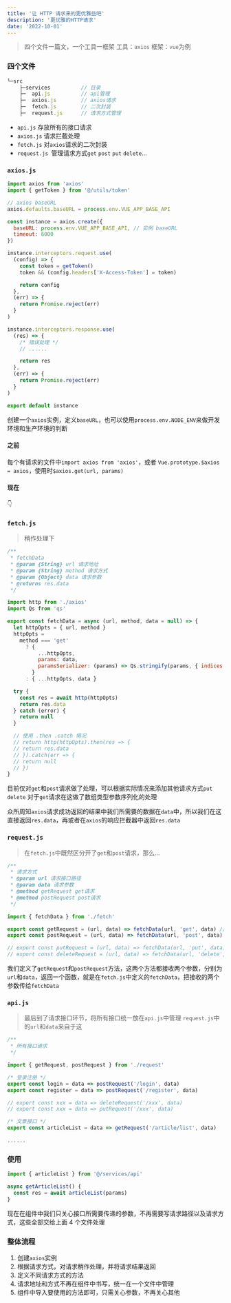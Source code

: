 ```yaml
---
title: '让 HTTP 请求来的更优雅些吧'
description: '更优雅的HTTP请求'
date: '2022-10-01'
---
```


> 四个文件一篇文，一个工具一框架
> 工具：`axios`
> 框架：`vue`为例

### 四个文件

```js
└─src
    ├─services          // 目录
    ├─  api.js          // api管理
    ├─  axios.js     	// axios请求
    ├─  fetch.js     	// 二次封装
    ├─  request.js     	// 请求方式管理
```

- `api.js` 存放所有的接口请求
- `axios.js` 请求拦截处理
- `fetch.js` 对`axios`请求的二次封装
- `request.js `管理请求方式`get` `post` `put` `delete`...

### `axios.js`

```js
import axios from 'axios'
import { getToken } from '@/utils/token'

// axios baseURL
axios.defaults.baseURL = process.env.VUE_APP_BASE_API

const instance = axios.create({
  baseURL: process.env.VUE_APP_BASE_API, // 实例 baseURL
  timeout: 6000
})

instance.interceptors.request.use(
  (config) => {
    const token = getToken()
    token && (config.headers['X-Access-Token'] = token)

    return config
  },
  (err) => {
    return Promise.reject(err)
  }
)

instance.interceptors.response.use(
  (res) => {
    /* 错误处理 */
    // ......

    return res
  },
  (err) => {
    return Promise.reject(err)
  }
)

export default instance
```

创建一个`axios`实例，定义`baseURL`，也可以使用`process.env.NODE_ENV`来做开发环境和生产环境的判断

#### 之前

每个有请求的文件中`import axios from 'axios'`，或者
`Vue.prototype.$axios = axios`，使用时`$axios.get(url, params)`

#### 现在

👇

### `fetch.js`

> 稍作处理下

```js
/**
 * fetchData
 * @param {String} url 请求地址
 * @param {String} method 请求方式
 * @param {Object} data 请求参数
 * @returns res.data
 */

import http from './axios'
import Qs from 'qs'

export const fetchData = async (url, method, data = null) => {
  let httpOpts = { url, method }
  httpOpts =
    method === 'get'
      ? {
          ...httpOpts,
          params: data,
          paramsSerializer: (params) => Qs.stringify(params, { indices: false }) // 序列化 处理数组
        }
      : { ...httpOpts, data }

  try {
    const res = await http(httpOpts)
    return res.data
  } catch (error) {
    return null
  }

  // 使用 .then .catch 情况
  // return http(httpOpts).then(res => {
  // return res.data
  // }).catch(err => {
  // return null
  // })
}
```

目前仅对`get`和`post`请求做了处理，可以根据实际情况来添加其他请求方式`put` `delete`
对于`get`请求在这做了数组类型参数序列化的处理

众所周知`axios`请求成功返回的结果中我们所需要的数据在`data`中，所以我们在这直接返回`res.data`，再或者在`axios`的响应拦截器中返回`res.data`

### `request.js`

> 在`fetch.js`中既然区分开了`get`和`post`请求，那么...

```js
/**
 * 请求方式
 * @param url 请求接口路径
 * @param data 请求参数
 * @method getRequest get请求
 * @method postRequest post请求
 */

import { fetchData } from './fetch'

export const getRequest = (url, data) => fetchData(url, 'get', data) // get请求
export const postRequest = (url, data) => fetchData(url, 'post', data) // post请求

// export const putRequest = (url, data) => fetchData(url, 'put', data)   // put请求
// export const deleteRequest = (url, data) => fetchData(url, 'delete', data) // delete请求
```

我们定义了`getRequest`和`postRequest`方法，这两个方法都接收两个参数，分别为`url`和`data`，返回一个函数，就是在`fetch.js`中定义的`fetchData`，把接收的两个参数传给`fetchData`

### `api.js`

> 最后到了请求接口环节，将所有接口统一放在`api.js`中管理
> `request.js`中的`url`和`data`来自于这

```js
/**
 * 所有接口请求
 */

import { getRequest, postRequest } from './request'

/* 登录注册 */
export const login = data => postRequest('/login', data)
export const register = data => postRequest('/register', data)

// export const xxx = data => deleteRequest('/xxx', data)
// export const xxx = data => putRequest('/xxx', data)

/* 文章接口 */
export const articleList = data => getRequest('/article/list', data)

......
```

### 使用

```js
import { articleList } from '@/services/api'

async getArticleList() {
  const res = await articleList(params)
}
```

现在在组件中我们只关心接口所需要传递的参数，不再需要写请求路径以及请求方式，这些全部交给上面 4 个文件处理

### 整体流程

1. 创建`axios`实例
2. 根据请求方式，对请求稍作处理，并将请求结果返回
3. 定义不同请求方式的方法
4. 请求地址和方式不再在组件中书写，统一在一个文件中管理
5. 组件中导入要使用的方法即可，只需关心参数，不再关心其他
